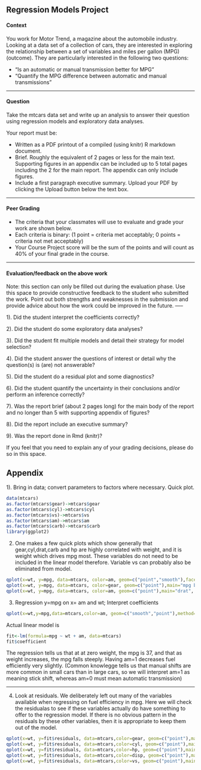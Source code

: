 
Regression Models Project
----


#### Context

You work for Motor Trend, a magazine about the automobile industry. Looking at a data set of a collection of cars, they are interested in exploring the relationship between a set of variables and miles per gallon (MPG) (outcome). They are particularly interested in the following two questions:

* “Is an automatic or manual transmission better for MPG”
* "Quantify the MPG difference between automatic and manual transmissions"

-----


#### Question

Take the mtcars data set and write up an analysis to answer their question using regression models and exploratory data analyses.

Your report must be:

* Written as a PDF printout of a compiled (using knitr) R markdown document.
* Brief. Roughly the equivalent of 2 pages or less for the main text. Supporting figures in an appendix can be included up to 5 total pages including the 2 for the main report. The appendix can only include figures.   
* Include a first paragraph executive summary.
Upload your PDF by clicking the Upload button below the text box.

-----



#### Peer Grading

* The criteria that your classmates will use to evaluate and grade your work are shown below. 
* Each criteria is binary: (1 point = criteria met acceptably; 0 points = criteria not met acceptably)
* Your Course Project score will be the sum of the points and will count as 40% of your final grade in the course. 

-----



#### Evaluation/feedback on the above work

Note: this section can only be filled out during the evaluation phase.
Use this space to provide constructive feedback to the student who submitted the work. Point out both strengths and weaknesses in the submission and provide advice about how the work could be improved in the future. 
-----

1). Did the student interpret the coefficients correctly?

2). Did the student do some exploratory data analyses?

3). Did the student fit multiple models and detail their strategy for model selection?

4). Did the student answer the questions of interest or detail why the question(s) is (are) not answerable?

5). Did the student do a residual plot and some diagnostics?

6). Did the student quantify the uncertainty in their conclusions and/or perform an inference correctly?

7). Was the report brief (about 2 pages long) for the main body of the report and no longer than 5 with supporting appendix of figures?

8). Did the report include an executive summary?

9). Was the report done in Rmd (knitr)?

If you feel that you need to explain any of your grading decisions, please do so in this space. 


Appendix
-----
1). Bring in data; convert parameters to factors where necessary.
Quick plot.
```r
data(mtcars)
as.factor(mtcars$gear)->mtcars$gear
as.factor(mtcars$cyl)->mtcars$cyl
as.factor(mtcars$vs)->mtcars$vs
as.factor(mtcars$am)->mtcars$am
as.factor(mtcars$carb)->mtcars$carb
library(ggplot2)
```
2) One makes a few quick plots which show generally that gear,cyl,drat,carb and hp are
highly correlated with weight, and it is weight which drives mpg most. These variables 
do not need to be included in the linear model therefore. 
Variable vs can probably also be eliminated from model.

```r
qplot(x=wt, y=mpg, data=mtcars, color=am, geom=c("point","smooth"),facets=vs~carb)
qplot(x=wt, y=mpg, data=mtcars, color=gear, geom=c("point"),main="mpg by wt", ,size=I(3),alpha=I(0.6))
qplot(x=wt, y=mpg, data=mtcars, color=am, geom=c("point"),main="drat", facets=cyl~.,size=I(3),alpha=I(0.6))

```

3) Regression y=mpg  on x= am and wt;  Interpret coefficients

```r
qplot(x=wt,y=mpg,data=mtcars,color=am, geom=c("smooth","point"),method='lm',formula= y~ x ,main="mpg by wt", ,size=I(3),alpha=I(0.6))
```
Actual linear model is 
```r
fit<-lm(formula=mpg ~ wt + am, data=mtcars)
fit$coefficient

```
The regression tells us that at at zero weight, the mpg is 37, and that as 
weight increases, the mpg falls steeply.  Having am=1 decreases fuel efficiently very slightly.
(Common knowlegge tells us that manual shifts are more common in small cars than in large cars, so we will interpret am=1 as meaning stick shift, whereas am=0 must mean automatic transmission)


----
4) Look at residuals. 
We deliberately left out many of the variables available when regressing on fuel efficiency in mpg. Here we will check the residualas to see if these variables actually do have something to offer to the regression model.  If there is no obvious pattern in the residuals by these other variables, then it is appropriate to keep them out of the model.

```r
qplot(x=wt, y=fit$residuals, data=mtcars,color=gear, geom=c("point"),main="mpg by wt", ,size=I(3),alpha=I(0.6))
qplot(x=wt, y=fit$residuals, data=mtcars,color=cyl, geom=c("point"),main="mpg by wt", ,size=I(3),alpha=I(0.6))
qplot(x=wt, y=fit$residuals, data=mtcars,color=hp, geom=c("point"),main="mpg by wt", ,size=I(3),alpha=I(0.6))
qplot(x=wt, y=fit$residuals, data=mtcars,color=disp, geom=c("point"),main="mpg by wt", ,size=I(3),alpha=I(0.6))
qplot(x=wt, y=fit$residuals, data=mtcars,color=vs, geom=c("point"),main="mpg by wt", ,size=I(3),alpha=I(0.6))

```
 

